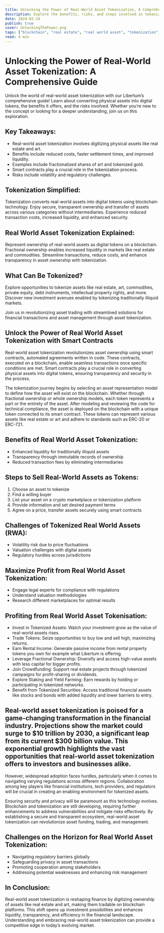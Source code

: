 ```yaml
---
title: Unlocking the Power of Real-World Asset Tokenization, A Comprehensive Guide
description: Explore the benefits, risks, and steps involved in tokenizing assets like real estate and commodities. Unleash the potential of real-world asset tokenization to revolutionize finance, shape investment landscapes, and pave the way for a secure and transparent future.
date: 2024-02-24
publish: true
cover: UnlockingThePower.png 
tags: ["blockchain", "real estate", "real world asset", "tokenization", "property investment"]
read: 4 min
---
```


# Unlocking the Power of Real-World Asset Tokenization: A Comprehensive Guide

Unlock the world of real-world asset tokenization with our Libertum’s comprehensive guide! Learn about converting physical assets into digital tokens, the benefits it offers, and the risks involved. Whether you’re new to the concept or looking for a deeper understanding, join us on this exploration.

## Key Takeaways:

- Real-world asset tokenization involves digitizing physical assets like real estate and art.
- Benefits include reduced costs, faster settlement times, and improved liquidity.
- Examples include fractionalized shares of art and tokenized gold.
- Smart contracts play a crucial role in the tokenization process.
- Risks include volatility and regulatory challenges.

## Tokenization Simplified:

Tokenization converts real-world assets into digital tokens using blockchain technology. Enjoy secure, transparent ownership and transfer of assets across various categories without intermediaries. Experience reduced transaction costs, increased liquidity, and enhanced security.

## Real World Asset Tokenization Explained:

Represent ownership of real-world assets as digital tokens on a blockchain. Fractional ownership enables increased liquidity in markets like real estate and commodities. Streamline transactions, reduce costs, and enhance transparency in asset ownership with tokenization.

## What Can Be Tokenized?

Explore opportunities to tokenize assets like real estate, art, commodities, private equity, debt instruments, intellectual property rights, and more. Discover new investment avenues enabled by tokenizing traditionally illiquid markets.

Join us in revolutionizing asset trading with streamlined solutions for financial transactions and asset management through asset tokenization.

## Unlock the Power of Real World Asset Tokenization with Smart Contracts

Real-world asset tokenization revolutionizes asset ownership using smart contracts, automated agreements written in code. These contracts, executed on a blockchain, enable seamless transactions once specific conditions are met. Smart contracts play a crucial role in converting physical assets into digital tokens, ensuring transparency and security in the process.

The tokenization journey begins by selecting an asset representation model to define how the asset will exist on the blockchain. Whether through fractional ownership or whole ownership models, each token represents a part or the entirety of the asset. After modeling and reviewing the code for technical compliance, the asset is deployed on the blockchain with a unique token connected to its smart contract. These tokens can represent various assets like real estate or art and adhere to standards such as ERC-20 or ERC-721.

## Benefits of Real World Asset Tokenization:

- Enhanced liquidity for traditionally illiquid assets
- Transparency through immutable records of ownership
- Reduced transaction fees by eliminating intermediaries

## Steps to Sell Real-World Assets as Tokens:

1. Choose an asset to tokenize
2. Find a willing buyer
3. List your asset on a crypto marketplace or tokenization platform
4. Provide information and set desired payment terms
5. Agree on a price, transfer assets securely using smart contracts

## Challenges of Tokenized Real World Assets (RWA):

- Volatility risk due to price fluctuations
- Valuation challenges with digital assets
- Regulatory hurdles across jurisdictions

## Maximize Profit from Real World Asset Tokenization:

- Engage legal experts for compliance with regulations
- Understand valuation methodologies
- Research different marketplaces for optimal results

## Profiting from Real World Asset Tokenisation:

- Invest in Tokenized Assets: Watch your investment grow as the value of real-world assets rises.
- Trade Tokens: Seize opportunities to buy low and sell high, maximizing returns.
- Earn Rental Income: Generate passive income from rental property tokens you own for example what Libertum is offering.
- Leverage Fractional Ownership: Diversify and access high-value assets with less capital for bigger profits.
- Join Crowdfunding: Support real estate projects through tokenized campaigns for profit-sharing or dividends.
- Explore Staking and Yield Farming: Earn rewards by holding or participating in tokenized networks.
- Benefit from Tokenized Securities: Access traditional financial assets like stocks and bonds with added liquidity and lower barriers to entry.

## Real-world asset tokenization is poised for a game-changing transformation in the financial industry. Projections show the market could surge to $10 trillion by 2030, a significant leap from its current $300 billion value. This exponential growth highlights the vast opportunities that real-world asset tokenization offers to investors and businesses alike.

However, widespread adoption faces hurdles, particularly when it comes to navigating varying regulations across different regions. Collaboration among key players like financial institutions, tech providers, and regulators will be crucial in creating an enabling environment for tokenized assets.

Ensuring security and privacy will be paramount as this technology evolves. Blockchain and tokenization are still developing, requiring further enhancements to address vulnerabilities and mitigate risks effectively. By establishing a secure and transparent ecosystem, real-world asset tokenization can revolutionize asset funding, trading, and management.

## Challenges on the Horizon for Real World Asset Tokenization:

- Navigating regulatory barriers globally
- Safeguarding privacy in asset transactions
- Promoting cooperation among stakeholders
- Addressing potential weaknesses and enhancing risk management

## In Conclusion:

Real-world asset tokenization is reshaping finance by digitizing ownership of assets like real estate and art, making them tradable on blockchain platforms. This shift opens up investment possibilities and enhances liquidity, transparency, and efficiency in the financial landscape. Understanding and embracing real-world asset tokenization can provide a competitive edge in today’s evolving market.
